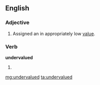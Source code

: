 ==English==

===Adjective===
{{en-adj}}

# Assigned an in appropriately low [[value]].

===Verb===
'''undervalued'''

# {{past of|undervalue}}

[[mg:undervalued]]
[[ta:undervalued]]